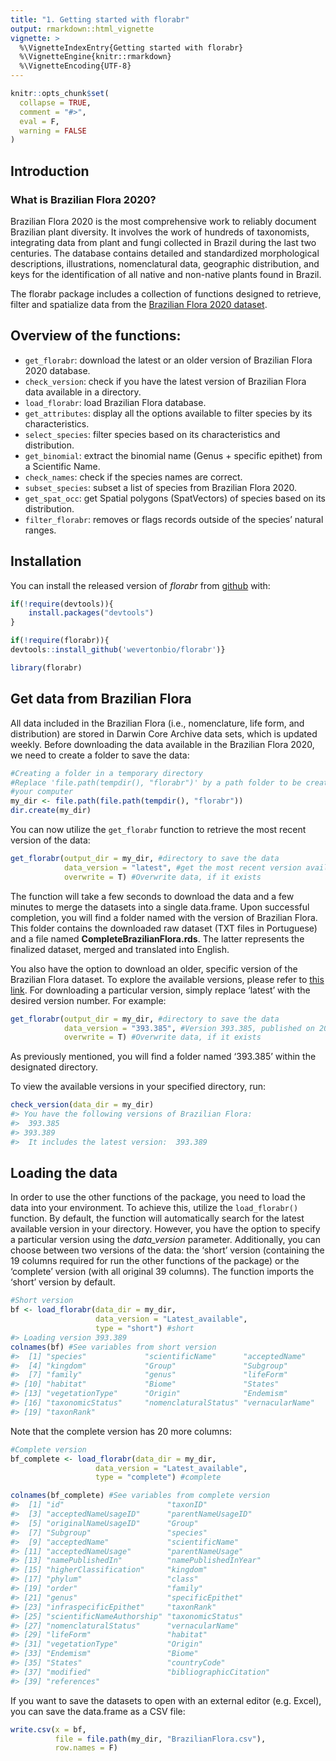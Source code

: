 ---
title: "1. Getting started with florabr"
output: rmarkdown::html_vignette
vignette: >
  %\VignetteIndexEntry{Getting started with florabr}
  %\VignetteEngine{knitr::rmarkdown}
  %\VignetteEncoding{UTF-8}
---

```{r, include = FALSE}
knitr::opts_chunk$set(
  collapse = TRUE,
  comment = "#>",
  eval = F,
  warning = FALSE
)
```

## Introduction
### What is Brazilian Flora 2020?
Brazilian Flora 2020 is the most comprehensive work to reliably document Brazilian plant diversity. It involves the work of hundreds of taxonomists, integrating data from plant and fungi collected in Brazil during the last two centuries. The database contains detailed and standardized morphological descriptions, illustrations, nomenclatural data, geographic distribution, and keys for the identification of all native and non-native plants found in Brazil.

The florabr package includes a collection of functions designed to retrieve, filter and spatialize data from the [Brazilian Flora 2020 dataset](https://floradobrasil.jbrj.gov.br/reflora/listaBrasil/PrincipalUC/PrincipalUC.do?lingua=en#CondicaoTaxonCP).

## Overview of the functions:

+ `get_florabr`: download the latest or an older version of Brazilian Flora 2020 database.
+ `check_version`: check if you have the latest version of Brazilian Flora data available in a directory.
+ `load_florabr`: load Brazilian Flora database.
+ `get_attributes`: display all the options available to filter species by its characteristics.
+ `select_species`: filter species based on its characteristics and distribution.
+ `get_binomial`: extract the binomial name (Genus + specific epithet) from a Scientific Name.
+ `check_names`: check if the species names are correct.
+ `subset_species`: subset a list of species from Brazilian Flora 2020.
+ `get_spat_occ`: get Spatial polygons (SpatVectors) of species based on its distribution.
+ `filter_florabr`: removes or flags records outside of the species' natural ranges.


## Installation
You can install the released version of *florabr* from [github](https://github.com/wevertonbio/florabr) with:
```{r, results='hide', message=FALSE}
if(!require(devtools)){
    install.packages("devtools")
}

if(!require(florabr)){
devtools::install_github('wevertonbio/florabr')}

library(florabr)
```

## Get data from Brazilian Flora
All data included in the Brazilian Flora (i.e., nomenclature, life form, and distribution) are stored in Darwin Core Archive data sets, which is updated weekly. Before downloading the data available in the Brazilian Flora 2020, we need to create a folder to save the data:

```{r}
#Creating a folder in a temporary directory
#Replace 'file.path(tempdir(), "florabr")' by a path folder to be create in 
#your computer
my_dir <- file.path(file.path(tempdir(), "florabr"))
dir.create(my_dir)
```

You can now utilize the `get_florabr` function to retrieve the most recent version of the data:

```{r, results='hide', message=FALSE, warning=FALSE}
get_florabr(output_dir = my_dir, #directory to save the data
            data_version = "latest", #get the most recent version available
            overwrite = T) #Overwrite data, if it exists
```

The function will take a few seconds to download the data and a few minutes to merge the datasets into a single data.frame. Upon successful completion, you will find a folder named with the version of Brazilian Flora. This folder contains the downloaded raw dataset (TXT files in Portuguese) and a file named **CompleteBrazilianFlora.rds**. The latter represents the finalized dataset, merged and translated into English.

You also have the option to download an older, specific version of the Brazilian Flora dataset. To explore the available versions, please refer to [this link](https://ipt.jbrj.gov.br/jbrj/resource?r=lista_especies_flora_brasil). For downloading a particular version, simply replace 'latest' with the desired version number. For example:

```{r, results='hide', message=FALSE, warning=FALSE}
get_florabr(output_dir = my_dir, #directory to save the data
            data_version = "393.385", #Version 393.385, published on 2023-07-21
            overwrite = T) #Overwrite data, if it exists
```

As previously mentioned, you will find a folder named '393.385' within the designated directory.

To view the available versions in your specified directory, run:

```{r}
check_version(data_dir = my_dir)
#> You have the following versions of Brazilian Flora:
#>  393.385
#> 393.389 
#>  It includes the latest version:  393.389
```

## Loading the data
In order to use the other functions of the package, you need to load the data into your environment. To achieve this, utilize the `load_florabr()` function. By default, the function will automatically search for the latest available version in your directory. However, you have the option to specify a particular version using the *data_version* parameter.
Additionally, you can choose between two versions of the data: the 'short' version (containing the 19 columns required for run the other functions of the package) or the 'complete' version (with all original 39 columns). The function imports the 'short' version by default.

```{r}
#Short version
bf <- load_florabr(data_dir = my_dir,
                   data_version = "Latest_available",
                   type = "short") #short
#> Loading version 393.389
colnames(bf) #See variables from short version
#>  [1] "species"             "scientificName"      "acceptedName"       
#>  [4] "kingdom"             "Group"               "Subgroup"           
#>  [7] "family"              "genus"               "lifeForm"           
#> [10] "habitat"             "Biome"               "States"             
#> [13] "vegetationType"      "Origin"              "Endemism"           
#> [16] "taxonomicStatus"     "nomenclaturalStatus" "vernacularName"     
#> [19] "taxonRank"
```
Note that the complete version has 20 more columns:

```{r}
#Complete version
bf_complete <- load_florabr(data_dir = my_dir,
                   data_version = "Latest_available",
                   type = "complete") #complete

colnames(bf_complete) #See variables from complete version
#>  [1] "id"                       "taxonID"                 
#>  [3] "acceptedNameUsageID"      "parentNameUsageID"       
#>  [5] "originalNameUsageID"      "Group"                   
#>  [7] "Subgroup"                 "species"                 
#>  [9] "acceptedName"             "scientificName"          
#> [11] "acceptedNameUsage"        "parentNameUsage"         
#> [13] "namePublishedIn"          "namePublishedInYear"     
#> [15] "higherClassification"     "kingdom"                 
#> [17] "phylum"                   "class"                   
#> [19] "order"                    "family"                  
#> [21] "genus"                    "specificEpithet"         
#> [23] "infraspecificEpithet"     "taxonRank"               
#> [25] "scientificNameAuthorship" "taxonomicStatus"         
#> [27] "nomenclaturalStatus"      "vernacularName"          
#> [29] "lifeForm"                 "habitat"                 
#> [31] "vegetationType"           "Origin"                  
#> [33] "Endemism"                 "Biome"                   
#> [35] "States"                   "countryCode"             
#> [37] "modified"                 "bibliographicCitation"   
#> [39] "references"
```

If you want to save the datasets to open with an external editor (e.g. Excel), you can save the data.frame as a CSV file:
```{r, eval=FALSE, warning=FALSE, message=FALSE, }
write.csv(x = bf,
          file = file.path(my_dir, "BrazilianFlora.csv"),
          row.names = F)
```
